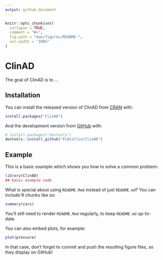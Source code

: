 ```yaml
---
output: github_document
---
```


<!-- README.md is generated from README.Rmd. Please edit that file -->

```r
knitr::opts_chunk$set(
  collapse = TRUE,
  comment = "#>",
  fig.path = "man/figures/README-",
  out.width = "100%"
)
```

# ClinAD

<!-- badges: start -->
<!-- badges: end -->

The goal of ClinAD is to ...

## Installation

You can install the released version of ClinAD from [CRAN](https://CRAN.R-project.org) with:

``` r
install.packages("ClinAD")
```

And the development version from [GitHub](https://github.com/) with:

``` r
# install.packages("devtools")
devtools::install_github("FCACollin/ClinAD")
```
## Example

This is a basic example which shows you how to solve a common problem:

```r
library(ClinAD)
## basic example code
```

What is special about using `README.Rmd` instead of just `README.md`? You can include R chunks like so:

```r
summary(cars)
```

You'll still need to render `README.Rmd` regularly, to keep `README.md` up-to-date.

You can also embed plots, for example:

```r
plot(pressure)
```

In that case, don't forget to commit and push the resulting figure files, so they display on GitHub!
